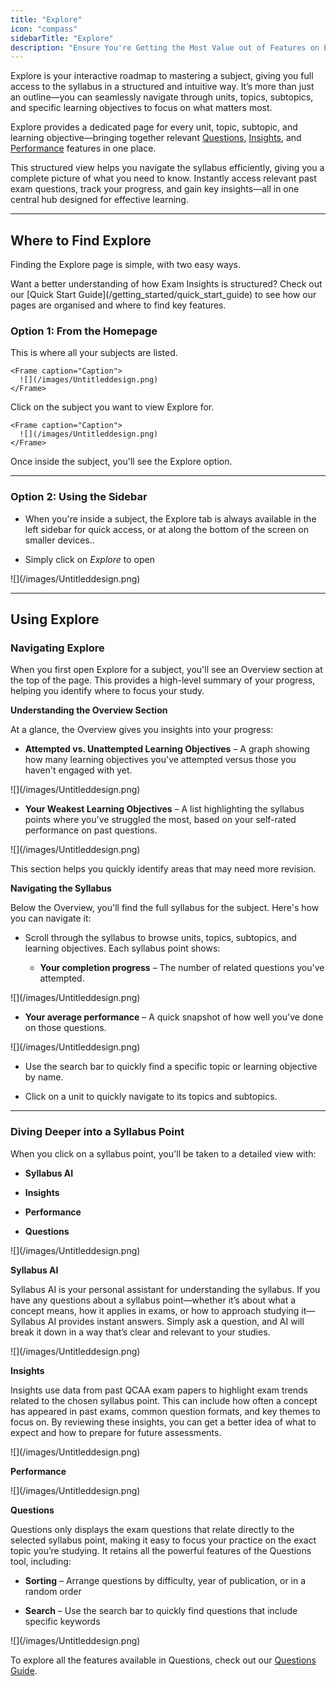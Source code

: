 ```yaml
---
title: "Explore"
icon: "compass"
sidebarTitle: "Explore"
description: "Ensure You're Getting the Most Value out of Features on Explore"
---
```


Explore is your interactive roadmap to mastering a subject, giving you full access to the syllabus in a structured and intuitive way. It’s more than just an outline—you can seamlessly navigate through units, topics, subtopics, and specific learning objectives to focus on what matters most.

Explore provides a dedicated page for every unit, topic, subtopic, and learning objective—bringing together relevant [Questions](/getting_started/questions), [Insights](/getting_started/insights), and [Performance](/getting_started/performance) features in one place.

This structured view helps you navigate the syllabus efficiently, giving you a complete picture of what you need to know. Instantly access relevant past exam questions, track your progress, and gain key insights—all in one central hub designed for effective learning.
***

## Where to Find Explore

Finding the Explore page is simple, with two easy ways.

<Tip>
  Want a better understanding of how Exam Insights is structured? Check out our [Quick Start Guide](/getting_started/quick_start_guide) to see how our pages are organised and where to find key features.
</Tip>

### Option 1: From the Homepage

<Steps>
  <Step title="Go to your Homepage">
    This is where all your subjects are listed.

    <Frame caption="Caption">
      ![](/images/Untitleddesign.png)
    </Frame>
  </Step>

  <Step title="Select a Subject">
    Click on the subject you want to view Explore for.

    <Frame caption="Caption">
      ![](/images/Untitleddesign.png)
    </Frame>
  </Step>

  <Step title="Click Explore">
    Once inside the subject, you'll see the Explore option.
  </Step>
</Steps>

***

### Option 2: Using the Sidebar

* When you're inside a subject, the Explore tab is always available in the left sidebar for quick access, or at along the bottom of the screen on smaller devices..

* Simply click on *Explore* to open

<Frame caption="Caption">
  ![](/images/Untitleddesign.png)
</Frame>

***

## Using Explore

### Navigating Explore

When you first open Explore for a subject, you'll see an Overview section at the top of the page. This provides a high-level summary of your progress, helping you identify where to focus your study.

**Understanding the Overview Section**

At a glance, the Overview gives you insights into your progress:

* **Attempted vs. Unattempted Learning Objectives** – A graph showing how many learning objectives you've attempted versus those you haven't engaged with yet.

<Frame caption="Caption">
  ![](/images/Untitleddesign.png)
</Frame>

* **Your Weakest Learning Objectives** – A list highlighting the syllabus points where you've struggled the most, based on your self-rated performance on past questions.

<Frame caption="Caption">
  ![](/images/Untitleddesign.png)
</Frame>

This section helps you quickly identify areas that may need more revision.

**Navigating the Syllabus**

Below the Overview, you'll find the full syllabus for the subject. Here's how you can navigate it:

* Scroll through the syllabus to browse units, topics, subtopics, and learning objectives. Each syllabus point shows:

  * **Your completion progress** – The number of related questions you've attempted.

<Frame caption="Caption">
  ![](/images/Untitleddesign.png)
</Frame>

* **Your average performance** – A quick snapshot of how well you've done on those questions.

<Frame caption="Caption">
  ![](/images/Untitleddesign.png)
</Frame>

* Use the search bar to quickly find a specific topic or learning objective by name.

* Click on a unit to quickly navigate to its topics and subtopics.

***

### Diving Deeper into a Syllabus Point

When you click on a syllabus point, you'll be taken to a detailed view with:

* **Syllabus AI**

* **Insights**

* **Performance**

* **Questions**

<Frame caption="Caption">
  ![](/images/Untitleddesign.png)
</Frame>

**Syllabus AI**

Syllabus AI is your personal assistant for understanding the syllabus. If you have any questions about a syllabus point—whether it’s about what a concept means, how it applies in exams, or how to approach studying it—Syllabus AI provides instant answers. Simply ask a question, and AI will break it down in a way that’s clear and relevant to your studies.

<Frame caption="Caption">
  ![](/images/Untitleddesign.png)
</Frame>

**Insights**

Insights use data from past QCAA exam papers to highlight exam trends related to the chosen syllabus point. This can include how often a concept has appeared in past exams, common question formats, and key themes to focus on. By reviewing these insights, you can get a better idea of what to expect and how to prepare for future assessments.

<Frame caption="Caption">
  ![](/images/Untitleddesign.png)
</Frame>

**Performance**

<Frame caption="Caption">
  ![](/images/Untitleddesign.png)
</Frame>

**Questions**

Questions only displays the exam questions that relate directly to the selected syllabus point, making it easy to focus your practice on the exact topic you’re studying. It retains all the powerful features of the Questions tool, including:

* **Sorting** – Arrange questions by difficulty, year of publication, or in a random order

* **Search** – Use the search bar to quickly find questions that include specific keywords

<Frame caption="Caption">
  ![](/images/Untitleddesign.png)
</Frame>

To explore all the features available in Questions, check out our [Questions Guide](/getting_started/questions).